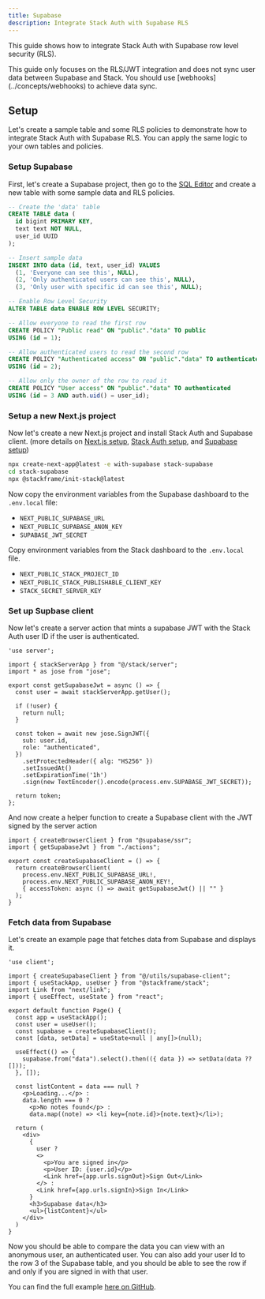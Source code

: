 ```yaml
---
title: Supabase
description: Integrate Stack Auth with Supabase RLS
---
```


This guide shows how to integrate Stack Auth with Supabase row level security (RLS).

<Info>
  This guide only focuses on the RLS/JWT integration and does not sync user data between Supabase and Stack. You should use [webhooks](../concepts/webhooks) to achieve data sync.
</Info>

## Setup

Let's create a sample table and some RLS policies to demonstrate how to integrate Stack Auth with Supabase RLS. You can apply the same logic to your own tables and policies.
<Steps>
### Setup Supabase
First, let's create a Supabase project, then go to the [SQL Editor](https://supabase.com/dashboard/project/_/sql/new) and create a new table with some sample data and RLS policies.

```sql title="Supabase SQL Editor"
-- Create the 'data' table
CREATE TABLE data (
  id bigint PRIMARY KEY,
  text text NOT NULL,
  user_id UUID
);

-- Insert sample data
INSERT INTO data (id, text, user_id) VALUES
  (1, 'Everyone can see this', NULL),
  (2, 'Only authenticated users can see this', NULL),
  (3, 'Only user with specific id can see this', NULL);

-- Enable Row Level Security
ALTER TABLE data ENABLE ROW LEVEL SECURITY;

-- Allow everyone to read the first row
CREATE POLICY "Public read" ON "public"."data" TO public
USING (id = 1);

-- Allow authenticated users to read the second row
CREATE POLICY "Authenticated access" ON "public"."data" TO authenticated
USING (id = 2);

-- Allow only the owner of the row to read it
CREATE POLICY "User access" ON "public"."data" TO authenticated
USING (id = 3 AND auth.uid() = user_id);
```

### Setup a new Next.js project

Now let's create a new Next.js project and install Stack Auth and Supabase client. (more details on [Next.js setup](https://nextjs.org/docs/getting-started/installation), [Stack Auth setup](../getting-started/setup.mdx), and [Supabase setup](https://supabase.com/docs/guides/getting-started/quickstarts/nextjs))

```bash title="Terminal"
npx create-next-app@latest -e with-supabase stack-supabase
cd stack-supabase
npx @stackframe/init-stack@latest
```

Now copy the environment variables from the Supabase dashboard to the `.env.local` file: 
- `NEXT_PUBLIC_SUPABASE_URL`
- `NEXT_PUBLIC_SUPABASE_ANON_KEY`
- `SUPABASE_JWT_SECRET`

Copy environment variables from the Stack dashboard to the `.env.local` file.
- `NEXT_PUBLIC_STACK_PROJECT_ID`
- `NEXT_PUBLIC_STACK_PUBLISHABLE_CLIENT_KEY`
- `STACK_SECRET_SERVER_KEY`

### Set up Supbase client

Now let's create a server action that mints a supabase JWT with the Stack Auth user ID if the user is authenticated.

```tsx title="/utils/actions.ts"
'use server';

import { stackServerApp } from "@/stack/server";
import * as jose from "jose";

export const getSupabaseJwt = async () => {
  const user = await stackServerApp.getUser();

  if (!user) {
    return null;
  }

  const token = await new jose.SignJWT({
    sub: user.id,
    role: "authenticated",
  })
    .setProtectedHeader({ alg: "HS256" })
    .setIssuedAt()
    .setExpirationTime('1h')
    .sign(new TextEncoder().encode(process.env.SUPABASE_JWT_SECRET));

  return token;
};
```

And now create a helper function to create a Supabase client with the JWT signed by the server action

```tsx title="/utils/supabase-client.ts"
import { createBrowserClient } from "@supabase/ssr";
import { getSupabaseJwt } from "./actions";

export const createSupabaseClient = () => {
  return createBrowserClient(
    process.env.NEXT_PUBLIC_SUPABASE_URL!,
    process.env.NEXT_PUBLIC_SUPABASE_ANON_KEY!,
    { accessToken: async () => await getSupabaseJwt() || "" }
  );
}
```

### Fetch data from Supabase

Let's create an example page that fetches data from Supabase and displays it.

```tsx title="/app/page.tsx"
'use client';

import { createSupabaseClient } from "@/utils/supabase-client";
import { useStackApp, useUser } from "@stackframe/stack";
import Link from "next/link";
import { useEffect, useState } from "react";

export default function Page() {
  const app = useStackApp();
  const user = useUser();
  const supabase = createSupabaseClient();
  const [data, setData] = useState<null | any[]>(null);

  useEffect(() => {
    supabase.from("data").select().then(({ data }) => setData(data ?? []));
  }, []);

  const listContent = data === null ? 
    <p>Loading...</p> :
    data.length === 0 ?
      <p>No notes found</p> :
      data.map((note) => <li key={note.id}>{note.text}</li>);

  return (
    <div>
      {
        user ? 
        <>
          <p>You are signed in</p>
          <p>User ID: {user.id}</p>
          <Link href={app.urls.signOut}>Sign Out</Link>
        </> : 
        <Link href={app.urls.signIn}>Sign In</Link>
      }
      <h3>Supabase data</h3>
      <ul>{listContent}</ul>
    </div>
  )
}
```

Now you should be able to compare the data you can view with an anonymous user, an authenticated user. You can also add your user Id to the row 3 of the Supabase table, and you should be able to see the row if and only if you are signed in with that user.

</Steps>

You can find the full example [here on GitHub](https://github.com/stack-auth/stack-auth/tree/main/examples/supabase).
